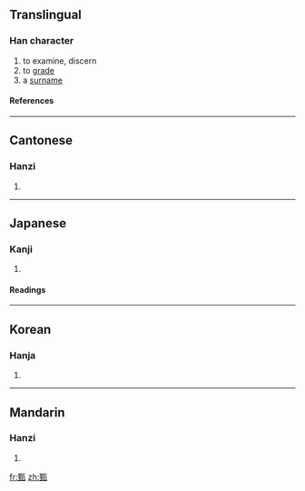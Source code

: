 ==Translingual==
===Han character===
{{Han char|rn=98|rad=瓦|as=09|sn=14|four=1111<sub>7</sub>|canj=一土一女弓 (MGMVN), X一土一女 (XMGMV)}}
# to examine, discern
# to [[grade]]
# a [[surname]]
====References====
{{Han ref|kx=0750.230|dkj=21557|dj=1158.360|hdz=21427.140|uh=7504|ud=29956|bh=BAC2|bd=47810}}

----
==Cantonese==
===Hanzi===
{{yue-hanzi|jyut=|y=jan1, yan1}}
# {{defn|Cantonese}}

----
==Japanese==
===Kanji===
{{ja-kanji|grade=|rs=瓦09}}
# {{defn|Japanese}} 
====Readings====
{{ja-readings|on=[[けん]] (ken), [[しん]] (shin)|kun=[[すえ]] (sue)|nanori=}}

----
==Korean==
===Hanja===
{{ko-hanja|hangeul=[[견]], [[진]]|eumhun=|rv=gyeon, jin|mr=kyŏn, chin|y=kyen, cin}}
# {{defn|Korean}}

----
==Mandarin==
===Hanzi===
{{cmn-hanzi|pin=[[zhēn]] (zhen1)|wg=chen<sup>1</sup>}}
# {{defn|Mandarin}}

[[fr:甄]]
[[zh:甄]]